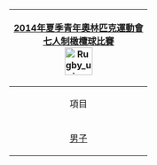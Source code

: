 {| class="infobox" style="padding:0.3em; margin-left:15px; border:1px solid #B8C7D9; background:#f5faff; font-size:90%; line-height:1.5em"
|- style="background:#cedff2; text-align:center;"
!colspan="2"|[[2014年夏季青年奧林匹克運動會]]<br/>[[2014年夏季青年奧林匹克運動會七人制橄欖球比賽|七人制橄欖球比賽]]<br/>[[Image:Rugby union pictogram.svg|50px]]
|- style="background:#deeaf6; text-align:center;"
|colspan="2" align="center"|項目
|-
|align="center"|[[2014年夏季青年奧林匹克運動會男子七人制橄欖球比賽|男子]]
|align="center"|[[2014年夏季青年奧林匹克運動會女子七人制橄欖球比賽|女子]]
|}<noinclude>
[[Category:2014年夏季青年奧林匹克運動會比賽項目導航模板|{{PAGENAME}}]]
</noinclude>